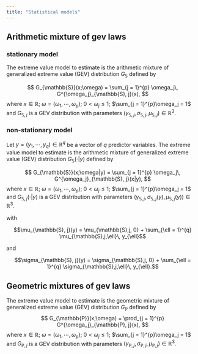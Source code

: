 ```yaml
---
title: "Statistical models"
---
```



##  Arithmetic mixture of gev laws


###  stationary model

The extreme value model to estimate is the arithmetic mixture of generalized extreme value (GEV) distribution $G_{\mathbb{S}}$ defined by

$$
G_{\mathbb{S}}(x;\omega) = \sum_{j = 1}^{p} \omega_j\, G^{\omega_j}_{\mathbb{S}, j}(x),
$$
where 
$x \in \mathbb{R};$
$\omega = \left(\omega_1, \cdots, \omega_p \right);$
$0 < \omega_j \leq 1;$ 
$\sum_{j = 1}^{p}\omega_j = 1$ and
$G_{\mathbb{S}, j}$ is a GEV distribution with parameters $\left(\gamma_{\mathbb{S}, j},\sigma_{\mathbb{S}, j},\mu_{\mathbb{S}, j}\right)\in \mathbb{R}^3.$


###  non-stationary model

Let $y = (y_1, \cdots, y_q)\in \mathbb{R}^q$ be a vector of $q$ predictor variables.
The extreme value model to estimate is the arithmetic mixture of generalized extreme value (GEV) distribution $G_{\mathbb{S}}(\cdot|y)$ defined by


$$
G_{\mathbb{S}}(x;\omega|y) = \sum_{j = 1}^{p} \omega_j\, G^{\omega_j}_{\mathbb{S}, j}(x|y),
$$
where 
$x \in \mathbb{R};$
$\omega = \left(\omega_1, \cdots, \omega_p \right);$
$0 < \omega_j \leq 1;$ 
$\sum_{j = 1}^{p}\omega_j = 1$ and
$G_{\mathbb{S}, j}(\cdot|y)$ is a GEV distribution with parameters $\left(\gamma_{\mathbb{S}, j},\sigma_{\mathbb{S}, j}(y),\mu_{\mathbb{S}, j}(y)\right)\in \mathbb{R}^3.$

with


$$\mu_{\mathbb{S}, j}(y) = \mu_{\mathbb{S},j, 0} + \sum_{\ell = 1}^{q} \mu_{\mathbb{S},j,\ell}\, y_{\ell}$$ 

and

$$\sigma_{\mathbb{S}, j}(y) = \sigma_{\mathbb{S},j, 0} + \sum_{\ell = 1}^{q} \sigma_{\mathbb{S},j,\ell}\, y_{\ell}.$$


##  Geometric mixtures of gev laws


The extreme value model to estimate is the geometric mixture of generalized extreme value (GEV) distribution $G_{\mathbb{P}}$ defined by
$$
G_{\mathbb{P}}(x;\omega) = \prod_{j = 1}^{p} G^{\omega_j}_{\mathbb{P}, j}(x),
$$
where 
$x \in \mathbb{R};$
$\omega = \left(\omega_1, \cdots, \omega_p \right);$
$0 < \omega_j \leq 1;$ 
$\sum_{j = 1}^{p}\omega_j = 1$ and
$G_{\mathbb{P}, j}$ is a GEV distribution with parameters $\left(\gamma_{\mathbb{P}, j},\sigma_{\mathbb{P}, j},\mu_{\mathbb{P}, j}\right)\in \mathbb{R}^3.$

